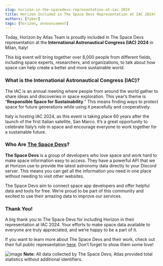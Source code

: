 ```yaml
---
slug: horizon-in-the-spacedevs-representation-at-iac-2024
title: Horizon Included in The Space Devs Representation at IAC 2024! 
authors: [fyber]
tags: [horizon, announcement]
---
```



Today, Horizon by Atlas Team is proudly included in The Space Devs representation at the **International Astronautical Congress (IAC) 2024** in Milan, Italy! 
<!-- truncate -->

This big event will bring together over 8,000 people from different fields, including space experts, researchers, and organizations, to talk about how space can help create a better and more sustainable world.

### What is the International Astronautical Congress (IAC)?

The IAC is an annual meeting where people from around the world gather to share ideas and discoveries in space exploration. This year’s theme is “**Responsible Space for Sustainability**.” This means finding ways to protect space for future generations while using it peacefully and cooperatively.

Italy is hosting IAC 2024, as this event is taking place 60 years after the launch of the first Italian satellite, San Marco. It’s a great opportunity to celebrate Italy’s role in space and encourage everyone to work together for a sustainable future.

### Who Are [The Space Devs](https://thespacedevs.com/)?

**The Space Devs** is a group of developers who love space and work hard to make space information easy to access. They have a powerful API that we at Horizon use to provide the latest astronomy data directly to your Discord server. This means you can get all the information you need in one place without needing to visit other websites.

The Space Devs aim to connect space app developers and offer helpful data and tools for free. We’re proud to be part of this community and excited to use their amazing data to improve our services.

### Thank You!

A big thank you to The Space Devs for including Horizon in their representation at IAC 2024. Your efforts to make space data available to everyone are truly appreciated, and we’re happy to be a part of it.

If you want to learn more about The Space Devs and their work, check out their full public representation [here](https://github.com/TheSpaceDevs/public-outreach/blob/main/documents/iac_2024_manuscript.pdf). Don’t forget to show them some love!

![image](https://github.com/atlasfyber/atlas-images/blob/main/horizon_thespacedevs_iac24.png?raw=true)
**Note:** All data collected by The Space Devs; Atlas provided total statistics without additional identifiers.
